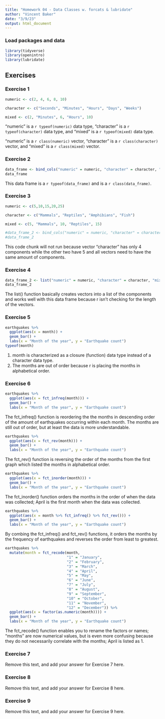 ```yaml
---
title: "Homework 04 - Data Classes w. forcats & lubridate"
author: "Vincent Baker"
date: "3/9/23"
output: html_document
---
```


### Load packages and data

```r
library(tidyverse)
library(openintro) 
library(lubridate)
```

## Exercises

### Exercise 1

```r
numeric <- c(2, 4, 6, 8, 10)

character <- c("Seconds", "Minutes", "Hours", "Days", "Weeks")

mixed <- c(2, "Minutes", 6, "Hours", 10)
```

"numeric" is a `r typeof(numeric)` data type, "character" is a `r typeof(character)` data type, and "mixed" is a `r typeof(mixed)` data type.

"numeric" is a `r class(numeric)` vector, "character" is a `r class(character)` vector, and "mixed" is a `r class(mixed)` vector.

### Exercise 2

```r
data_frame <- bind_cols("numeric" = numeric, "character" = character, "mixed" = mixed)
data_frame
```

This data frame is a `r typeof(data_frame)` and is a `r class(data_frame)`. 

### Exercise 3

```r
numeric <- c(5,10,15,20,25)

character <- c("Mammals", "Reptiles", "Amphibians", "Fish")

mixed <- c(5, "Mammals", 10, "Reptiles", 15)

#data_frame_2 <- bind_cols("numeric" = numeric, "character" = character, "mixed" = mixed)
#data_frame_2
```

This code chunk will not run because vector "character" has only 4 components while the other two have 5 and all vectors need to have the same amount of components.

### Exercise 4

```r
data_frame_2 <- list("numeric" = numeric, "character" = character, "mixed" = mixed)
data_frame_2
```

The list() function basically creates vectors into a list of the components and works well with this data frame because r isn't checking for the length of the vectors. 

### Exercise 5

```r
earthquakes %>% 
  ggplot(aes(x = month)) +
  geom_bar() +
  labs(x = "Month of the year", y = "Earthquake count")
typeof(month)
```

1) month is characterized as a closure (function) data type instead of a character data type.
2) The months are out of order because r is placing the months in alphabetical order.

### Exercise 6

```r
earthquakes %>% 
  ggplot(aes(x = fct_infreq(month))) +
  geom_bar() +
  labs(x = "Month of the year", y = "Earthquake count")
```

The fct_infreq() function is reordering the the months in descending order of the amount of earthquakes occurring within each month. The months are still out of order, but at least the data is more understandable.  

```r
earthquakes %>% 
  ggplot(aes(x = fct_rev(month))) +
  geom_bar() +
  labs(x = "Month of the year", y = "Earthquake count")
```

The fct_rev() function is reversing the order of the months from the first graph which listed the months in alphabetical order.  

```r
earthquakes %>% 
  ggplot(aes(x = fct_inorder(month))) +
  geom_bar() +
  labs(x = "Month of the year", y = "Earthquake count")
```

The fct_inorder() function orders the months in the order of when the data was collected; April is the first month when the data was collected.  

```r
earthquakes %>% 
  ggplot(aes(x = month %>% fct_infreq() %>% fct_rev())) +
  geom_bar() +
  labs(x = "Month of the year", y = "Earthquake count")
```

By combing the fct_infreq() and fct_rev() functions, it orders the months by the frequency of earthquakes and reverses the order from least to greatest.  

```r
earthquakes %>% 
  mutate(month = fct_recode(month,
                            "1" = "January",
                            "2" = "February",
                            "3" = "March",
                            "4" = "April",
                            "5" = "May",
                            "6" = "June",
                            "7" = "July",
                            "8" = "August",
                            "9" = "September",
                            "10" = "October",
                            "11" = "November",
                            "12" = "December")) %>% 
  ggplot(aes(x = factor(as.numeric(month)))) +
  geom_bar() +
  labs(x = "Month of the year", y = "Earthquake count")
```

The fct_recode() function enables you to rename the factors or names; "months" are now numerical values, but is even more confusing because they do not necessarily correlate with the months; April is listed as 1. 

### Exercise 7

Remove this text, and add your answer for Exercise 7 here.

### Exercise 8

Remove this text, and add your answer for Exercise 8 here.

### Exercise 9

Remove this text, and add your answer for Exercise 9 here.
